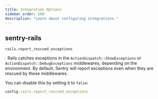 ```yaml
---
title: Integration Options
sidebar_order: 200
description: "Learn about configuring integrations."
---
```


## sentry-rails

`rails.report_rescued_exceptions`

: Rails catches exceptions in the `ActionDispatch::ShowExceptions` or `ActionDispatch::DebugExceptions` middlewares, depending on the environment. By default, Sentry will report exceptions even when they are rescued by these middlewares.

You can disable this by setting it to `false`:

```ruby
config.rails.report_rescued_exceptions
```
